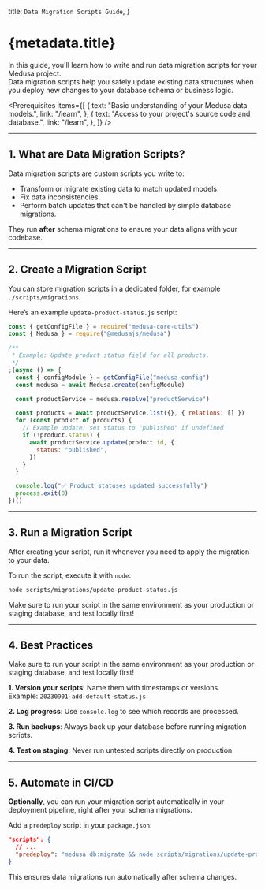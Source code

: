 
  title: `Data Migration Scripts Guide`,
}

# {metadata.title}

In this guide, you'll learn how to write and run data migration scripts for your Medusa project.  
Data migration scripts help you safely update existing data structures when you deploy new changes to your database schema or business logic.

<Prerequisites
  items={[
    {
      text: "Basic understanding of your Medusa data models.",
      link: "/learn",
    },
    {
      text: "Access to your project's source code and database.",
      link: "/learn",
    },
  ]}
/>

---

## 1. What are Data Migration Scripts?

Data migration scripts are custom scripts you write to:

- Transform or migrate existing data to match updated models.
- Fix data inconsistencies.
- Perform batch updates that can't be handled by simple database migrations.

They run **after** schema migrations to ensure your data aligns with your codebase.

---

## 2. Create a Migration Script

You can store migration scripts in a dedicated folder, for example `./scripts/migrations`.

Here’s an example `update-product-status.js` script:

```js title="scripts/migrations/update-product-status.js"
const { getConfigFile } = require("medusa-core-utils")
const { Medusa } = require("@medusajs/medusa")

/**
 * Example: Update product status field for all products.
 */
;(async () => {
  const { configModule } = getConfigFile("medusa-config")
  const medusa = await Medusa.create(configModule)

  const productService = medusa.resolve("productService")

  const products = await productService.list({}, { relations: [] })
  for (const product of products) {
    // Example update: set status to "published" if undefined
    if (!product.status) {
      await productService.update(product.id, {
        status: "published",
      })
    }
  }

  console.log("✅ Product statuses updated successfully")
  process.exit(0)
})()
```

---

## 3. Run a Migration Script

After creating your script, run it whenever you need to apply the migration to your data.

To run the script, execute it with `node`:

```bash title="Run the migration script"
node scripts/migrations/update-product-status.js
```

Make sure to run your script in the same environment as your production or staging database, and test locally first!

---

## 4. Best Practices

<Note>

Make sure to run your script in the same environment as your production or staging database, and test locally first!

</Note>

**1. Version your scripts**: Name them with timestamps or versions.  
Example: `20230901-add-default-status.js`

**2. Log progress**: Use `console.log` to see which records are processed.

**3. Run backups**: Always back up your database before running migration scripts.

**4. Test on staging**: Never run untested scripts directly on production.

---

## 5. Automate in CI/CD

**Optionally**, you can run your migration script automatically in your deployment pipeline, right after your schema migrations.

Add a `predeploy` script in your `package.json`:

```json title="package.json"
"scripts": {
  // ...
  "predeploy": "medusa db:migrate && node scripts/migrations/update-product-status.js"
}

```

This ensures data migrations run automatically after schema changes.
